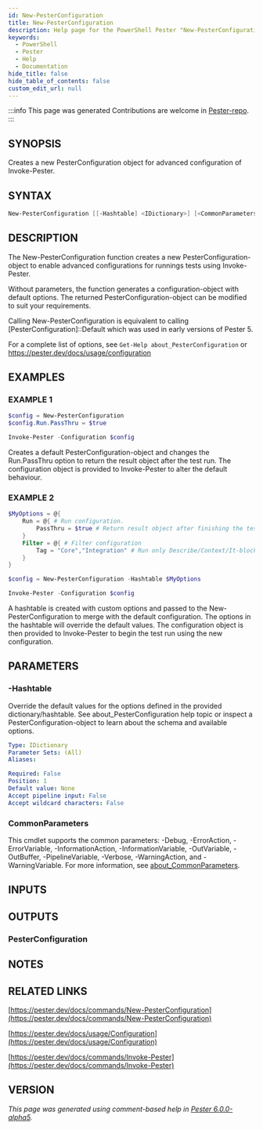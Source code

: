 ```yaml
---
id: New-PesterConfiguration
title: New-PesterConfiguration
description: Help page for the PowerShell Pester "New-PesterConfiguration" command
keywords:
  - PowerShell
  - Pester
  - Help
  - Documentation
hide_title: false
hide_table_of_contents: false
custom_edit_url: null
---
```


:::info This page was generated
Contributions are welcome in [Pester-repo](https://github.com/pester/pester).
:::

## SYNOPSIS

Creates a new PesterConfiguration object for advanced configuration of Invoke-Pester.

## SYNTAX

```powershell
New-PesterConfiguration [[-Hashtable] <IDictionary>] [<CommonParameters>]
```

## DESCRIPTION

The New-PesterConfiguration function creates a new PesterConfiguration-object
to enable advanced configurations for runnings tests using Invoke-Pester.

Without parameters, the function generates a configuration-object with default
options.
The returned PesterConfiguration-object can be modified to suit your
requirements.

Calling New-PesterConfiguration is equivalent to calling [PesterConfiguration]::Default which was used in early versions of Pester 5.

For a complete list of options, see `Get-Help about_PesterConfiguration` or https://pester.dev/docs/usage/configuration

## EXAMPLES

### EXAMPLE 1

```powershell
$config = New-PesterConfiguration
$config.Run.PassThru = $true

Invoke-Pester -Configuration $config
```

Creates a default PesterConfiguration-object and changes the Run.PassThru option
to return the result object after the test run.
The configuration object is
provided to Invoke-Pester to alter the default behaviour.

### EXAMPLE 2

```powershell
$MyOptions = @{
    Run = @{ # Run configuration.
        PassThru = $true # Return result object after finishing the test run.
    }
    Filter = @{ # Filter configuration
        Tag = "Core","Integration" # Run only Describe/Context/It-blocks with 'Core' or 'Integration' tags
    }
}

$config = New-PesterConfiguration -Hashtable $MyOptions

Invoke-Pester -Configuration $config
```

A hashtable is created with custom options and passed to the New-PesterConfiguration to merge
with the default configuration.
The options in the hashtable will override the default values.
The configuration object is then provided to Invoke-Pester to begin the test run using
the new configuration.

## PARAMETERS

### -Hashtable

Override the default values for the options defined in the provided dictionary/hashtable.
See about_PesterConfiguration help topic or inspect a PesterConfiguration-object to learn about the schema and
available options.

```yaml
Type: IDictionary
Parameter Sets: (All)
Aliases:

Required: False
Position: 1
Default value: None
Accept pipeline input: False
Accept wildcard characters: False
```

### CommonParameters

This cmdlet supports the common parameters: -Debug, -ErrorAction, -ErrorVariable, -InformationAction, -InformationVariable, -OutVariable, -OutBuffer, -PipelineVariable, -Verbose, -WarningAction, and -WarningVariable. For more information, see [about_CommonParameters](http://go.microsoft.com/fwlink/?LinkID=113216).

## INPUTS

## OUTPUTS

### PesterConfiguration

## NOTES

## RELATED LINKS

[https://pester.dev/docs/commands/New-PesterConfiguration](https://pester.dev/docs/commands/New-PesterConfiguration)

[https://pester.dev/docs/usage/Configuration](https://pester.dev/docs/usage/Configuration)

[https://pester.dev/docs/commands/Invoke-Pester](https://pester.dev/docs/commands/Invoke-Pester)

## VERSION

*This page was generated using comment-based help in [Pester 6.0.0-alpha5](https://github.com/pester/pester).*
